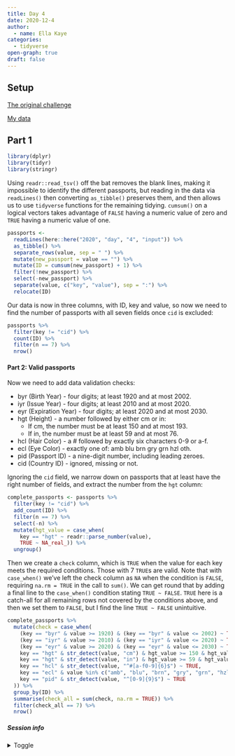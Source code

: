 ```yaml
---
title: Day 4
date: 2020-12-4
author: 
  - name: Ella Kaye
categories:
  - tidyverse
open-graph: true
draft: false
---
```


## Setup

[The original challenge](https://adventofcode.com/2020/day/4)

[My data](input){target="_blank"}

## Part 1

```r
library(dplyr)
library(tidyr)
library(stringr)
```

Using `readr::read_tsv()` off the bat removes the blank lines, making it impossible to identify the different passports, but reading in the data via `readLines()` then converting `as_tibble()` preserves them, and then allows us to use `tidyverse` functions for the remaining tidying. `cumsum()` on a logical vectors takes advantage of `FALSE` having a numeric value of zero and `TRUE` having a numeric value of one.


```r
passports <- 
  readLines(here::here("2020", "day", "4", "input")) %>%
  as_tibble() %>%
  separate_rows(value, sep = " ") %>%
  mutate(new_passport = value == "") %>%
  mutate(ID = cumsum(new_passport) + 1) %>%
  filter(!new_passport) %>%
  select(-new_passport) %>%
  separate(value, c("key", "value"), sep = ":") %>%
  relocate(ID)
```

Our data is now in three columns, with ID, key and value, so now we need to find the number of passports with all seven fields once `cid` is excluded:

```r
passports %>%
  filter(key != "cid") %>%
  count(ID) %>%
  filter(n == 7) %>%
  nrow()
```

#### Part 2: Valid passports

Now we need to add data validation checks:

- byr (Birth Year) - four digits; at least 1920 and at most 2002.
- iyr (Issue Year) - four digits; at least 2010 and at most 2020.
- eyr (Expiration Year) - four digits; at least 2020 and at most 2030.
- hgt (Height) - a number followed by either cm or in:
    - If cm, the number must be at least 150 and at most 193.
    - If in, the number must be at least 59 and at most 76.
- hcl (Hair Color) - a # followed by exactly six characters 0-9 or a-f.
- ecl (Eye Color) - exactly one of: amb blu brn gry grn hzl oth.
- pid (Passport ID) - a nine-digit number, including leading zeroes.
- cid (Country ID) - ignored, missing or not.

Ignoring the `cid` field, we narrow down on passports that at least have the right number of fields, and extract the number from the `hgt` column:

```r
complete_passports <- passports %>%
  filter(key != "cid") %>%
  add_count(ID) %>%
  filter(n == 7) %>%
  select(-n) %>%
  mutate(hgt_value = case_when(
    key == "hgt" ~ readr::parse_number(value),
    TRUE ~ NA_real_)) %>%
  ungroup()
```

Then we create a `check` column, which is `TRUE` when the value for each key meets the required conditions. Those with 7 `TRUE`s are valid. Note that with `case_when()` we've left the check column as `NA` when the condition is `FALSE`, requiring `na.rm = TRUE` in the call to `sum()`. We can get round that by adding a final line to the `case_when()` condition stating `TRUE ~ FALSE`. `TRUE` here is a catch-all for all remaining rows not covered by the conditions above, and then we set them to `FALSE`, but I find the line `TRUE ~ FALSE` unintuitive. 

```r
complete_passports %>%
  mutate(check = case_when(
    (key == "byr" & value >= 1920) & (key == "byr" & value <= 2002) ~ TRUE,
    (key == "iyr" & value >= 2010) & (key == "iyr" & value <= 2020) ~ TRUE,
    (key == "eyr" & value >= 2020) & (key == "eyr" & value <= 2030) ~ TRUE,
    key == "hgt" & str_detect(value, "cm") & hgt_value >= 150 & hgt_value <= 193 ~ TRUE,
    key == "hgt" & str_detect(value, "in") & hgt_value >= 59 & hgt_value <= 76 ~ TRUE,  
    key == "hcl" & str_detect(value, "^#[a-f0-9]{6}$") ~ TRUE,
    key == "ecl" & value %in% c("amb", "blu", "brn", "gry", "grn", "hzl", "oth") ~ TRUE,
    key == "pid" & str_detect(value, "^[0-9]{9}$") ~ TRUE
  )) %>%
  group_by(ID) %>%
  summarise(check_all = sum(check, na.rm = TRUE)) %>%
  filter(check_all == 7) %>%
  nrow()
```


##### Session info {.appendix}

<details><summary>Toggle</summary>

```r
#| echo: false
library(sessioninfo)
# save the session info as an object
pkg_session <- session_info(pkgs = "attached")

# get the quarto version
quarto_version <- system("quarto --version", intern = TRUE)

# inject the quarto info
pkg_session$platform$quarto <- paste(
  system("quarto --version", intern = TRUE), 
  "@", 
  quarto::quarto_path()
  )

# print it out
pkg_session
```

</details>





